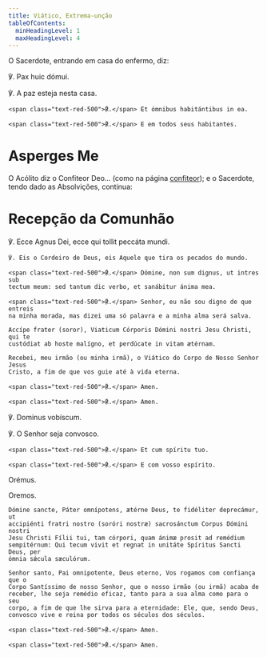 ```yaml
---
title: Viático, Extrema-unção
tableOfContents:
  minHeadingLevel: 1
  maxHeadingLevel: 4
---
```


<aside>O Sacerdote, entrando em casa do enfermo, diz:</aside>

<div class="side-by-side not-content">

℣. Pax huic dómui.

℣. A paz esteja nesta casa.

    <span class="text-red-500">℟.</span> Et ómnibus habitántibus in ea.

    <span class="text-red-500">℟.</span> E em todos seus habitantes.

</div>


# Asperges Me

<AspergesMe />

O Acólito diz o Confiteor Deo... (como na página [confiteor](/devocionario/oracoes/confesso)); e o Sacerdote, tendo dado as Absolvições, continua:

# Recepção da Comunhão

<div class="side-by-side not-content">

℣. Ecce Agnus Dei, ecce qui tollit peccáta mundi.

    ℣. Eis o Cordeiro de Deus, eis Aquele que tira os pecados do mundo.

    <span class="text-red-500">℟.</span> Dómine, non sum dignus, ut intres sub
    tectum meum: sed tantum dic verbo, et sanábitur ánima mea.

    <span class="text-red-500">℟.</span> Senhor, eu não sou digno de que entreis
    na minha morada, mas dizei uma só palavra e a minha alma será salva.

    Accípe frater (soror), Viaticum Córporis Dómini nostri Jesu Christi, qui te
    custódiat ab hoste malígno, et perdúcate in vitam ætérnam.

    Recebei, meu irmão (ou minha irmã), o Viático do Corpo de Nosso Senhor Jesus
    Cristo, a fim de que vos guie até à vida eterna.

    <span class="text-red-500">℟.</span> Amen.

    <span class="text-red-500">℟.</span> Amen.

℣. Dominus vobíscum.

℣. O Senhor seja convosco.

    <span class="text-red-500">℟.</span> Et cum spíritu tuo.

    <span class="text-red-500">℟.</span> E com vosso espírito.

</div>

<div class="side-by-side not-content">
  <span class="text-red-500 text-center">Orémus.</span>

  <span class="text-red-500 text-center">Oremos.</span>
  
    Dómine sancte, Páter omnípotens, ætérne Deus, te fidéliter deprecámur, ut
    accipiénti fratri nostro (soróri nostræ) sacrosánctum Corpus Dómini nostri
    Jesu Christi Fílii tui, tam córpori, quam ánimæ prosit ad remédium
    sempitérnum: Qui tecum vivit et regnat in unitáte Spíritus Sancti Deus, per
    ómnia sǽcula sæculórum.

    Senhor santo, Pai omnipotente, Deus eterno, Vos rogamos com confiança que o
    Corpo Santíssimo de nosso Senhor, que o nosso irmão (ou irmã) acaba de
    receber, lhe seja remédio eficaz, tanto para a sua alma como para o seu
    corpo, a fim de que lhe sirva para a eternidade: Ele, que, sendo Deus,
    convosco vive e reina por todos os séculos dos séculos.

    <span class="text-red-500">℟.</span> Amen.

    <span class="text-red-500">℟.</span> Amen.

</div>
